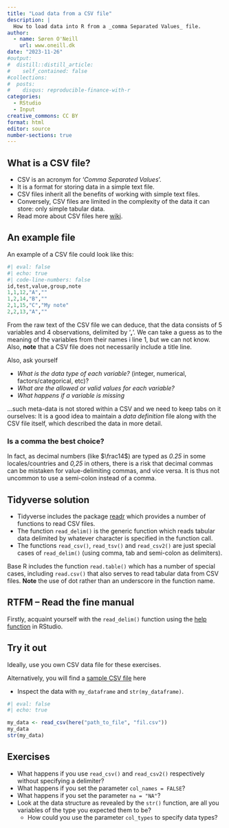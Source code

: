 ```yaml
---
title: "Load data from a CSV file"
description: |
  How to load data into R from a _comma Separated Values_ file.
author:
  - name: Søren O'Neill
    url: www.oneill.dk
date: "2023-11-26"
#output:
#  distill::distill_article:
#    self_contained: false
#collections:
#  posts:
#    disqus: reproducible-finance-with-r
categories:
  - RStudio
  - Input
creative_commons: CC BY
format: html
editor: source
number-sections: true
---
```


## What is a CSV file?

* CSV is an acronym for '_Comma Separated Values_'.
* It is a format for storing data in a simple text file.
* CSV files inherit all the benefits of working with simple text files.
* Conversely, CSV files are limited in the complexity of the data it can store: only simple tabular data.
* Read more about CSV files here [wiki](https://en.wikipedia.org/wiki/Comma-separated_values). 

## An example file

An example of a CSV file could look like this:

```r
#| eval: false
#| echo: true
#| code-line-numbers: false
id,test,value,group,note
1,1,12,"A",""
1,2,14,"B",""
2,1,15,"C","My note"
2,2,13,"A",""
```

::: {.callout-tip collapse="true" title="Think! What does the CSV file tell us about the data? ...and not?"}
From the raw text of the CSV file we can deduce, that the data consists of 5 variables and 4 observations, delimited by '**,**'. We can take a guess as to the meaning of the variables from their names i line 1, but we can not know. Also, **note** that a CSV file does not necessarily include a title line.

Also, ask yourself 

* _What is the data type of each variable?_ (integer, numerical, factors/categorical, etc)? 
* _What are the allowed or valid values for each variable?_
* _What happens if a variable is missing_

...such meta-data is not stored within a CSV and we need to keep tabs on it ourselves: It is a good idea to maintain a _data definition_ file along with the CSV file itself, which described the data in more detail.
:::

### Is a comma the best choice?

In fact, as decimal numbers (like $\frac14$) are typed as _0.25_ in some locales/countries and _0,25_ in others, there is a risk that decimal commas can be mistaken for value-delimiting commas, and vice versa. It is thus not uncommon to use a semi-colon instead of a comma.

## Tidyverse solution

* Tidyverse includes the package [readr](https://readr.tidyverse.org/) which provides a number of functions to read CSV files. 
* The function `read_delim()` is the generic function which reads tabular data delimited by whatever character is specified in the function call.
* The functions `read_csv()`, `read_tsv()` and `read_csv2()` are just special cases of `read_delim()` (using comma, tab and semi-colon as delimiters).

::: {.callout-tip collapse="true" title="If you need a base-R alternative.."}
Base R includes the function `read.table()` which has a number of special cases, including `read.csv()` that also serves to read tabular data from CSV files. **Note** the use of dot rather than an underscore in the function name.
:::

## RTFM -- Read the fine manual

Firstly, acquaint yourself with the `read_delim()` function using the [help function](https://www.r-project.org/help.html) in RStudio. 

## Try it out

Ideally, use you own CSV data file for these exercises.

Alternatively, you will find a [sample CSV file](./example_csv_file.csv) here

* Inspect the data with `my_dataframe` and `str(my_dataframe)`.

::: {.callout-tip collapse="true" title="Coding example.."}

```r
#| eval: false
#| echo: true

my_data <- read_csv(here("path_to_file", "fil.csv"))
my_data
str(my_data)
```
:::


## Exercises

* What happens if you use `read_csv()` and `read_csv2()` respectively without specifying a delimiter?
* What happens if you set the parameter `col_names = FALSE`?
* What happens if you set the parameter `na = "NA"`?
* Look at the data structure as revealed by the `str()` function, are all you variables of the type you expected them to be?
    - How could you use the parameter `col_types` to specify data types?

<script src="https://giscus.app/client.js"
        data-repo="sorenoneill/r4phd"
        data-repo-id="R_kgDOJ9etDQ"
        data-category="Announcements"
        data-category-id="DIC_kwDOJ9etDc4CYApF"
        data-mapping="pathname"
        data-strict="0"
        data-reactions-enabled="0"
        data-emit-metadata="0"
        data-input-position="bottom"
        data-theme="cobalt"
        data-lang="en"
        crossorigin="anonymous"
        async>
</script>